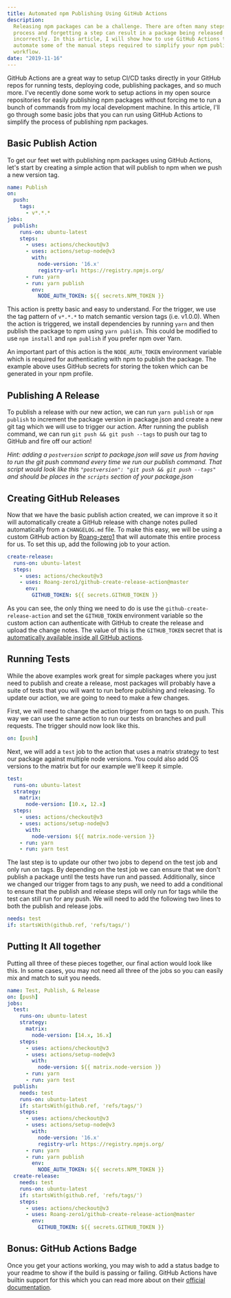 ```yaml
---
title: Automated npm Publishing Using GitHub Actions
description:
  Releasing npm packages can be a challenge. There are often many steps in the
  process and forgetting a step can result in a package being released
  incorrectly. In this article, I will show how to use GitHub Actions to
  automate some of the manual steps required to simplify your npm publishing
  workflow.
date: "2019-11-16"
---
```


GitHub Actions are a great way to setup CI/CD tasks directly in your GitHub
repos for running tests, deploying code, publishing packages, and so much more.
I've recently done some work to setup actions in my open source repositories for
easily publishing npm packages without forcing me to run a bunch of commands
from my local development machine. In this article, I'll go through some basic
jobs that you can run using GitHub Actions to simplify the process of publishing
npm packages.

## Basic Publish Action

To get our feet wet with publishing npm packages using GitHub Actions, let's
start by creating a simple action that will publish to npm when we push a new
version tag.

```yaml:.github/workflows/publish.yml
name: Publish
on:
  push:
    tags:
      - v*.*.*
jobs:
  publish:
    runs-on: ubuntu-latest
    steps:
      - uses: actions/checkout@v3
      - uses: actions/setup-node@v3
        with:
          node-version: '16.x'
          registry-url: https://registry.npmjs.org/
      - run: yarn
      - run: yarn publish
        env:
          NODE_AUTH_TOKEN: ${{ secrets.NPM_TOKEN }}
```

This action is pretty basic and easy to understand. For the trigger, we use the
tag pattern of `v*.*.*` to match semantic version tags (i.e. v1.0.0). When the
action is triggered, we install dependencies by running `yarn` and then publish
the package to npm using `yarn publish`. This could be modified to use
`npm install` and `npm publish` if you prefer npm over Yarn.

An important part of this action is the `NODE_AUTH_TOKEN` environment variable
which is required for authenticating with npm to publish the package. The
example above uses GitHub secrets for storing the token which can be generated
in your npm profile.

## Publishing A Release

To publish a release with our new action, we can run `yarn publish` or
`npm publish` to increment the package version in package.json and create a new
git tag which we will use to trigger our action. After running the publish
command, we can run `git push && git push --tags` to push our tag to GitHub and
fire off our action!

_Hint: adding a `postversion` script to package.json will save us from having to
run the git push command every time we run our publish command. That script
would look like this `"postversion": "git push && git push --tags"` and should
be places in the `scripts` section of your package.json_

## Creating GitHub Releases

Now that we have the basic publish action created, we can improve it so it will
automatically create a GitHub release with change notes pulled automatically
from a `CHANGELOG.md` file. To make this easy, we will be using a custom GitHub
action by [Roang-zero1](https://github.com/Roang-zero1) that will automate this
entire process for us. To set this up, add the following job to your action.

```yaml:.github/workflows/publish.yml
create-release:
  runs-on: ubuntu-latest
  steps:
    - uses: actions/checkout@v3
    - uses: Roang-zero1/github-create-release-action@master
      env:
        GITHUB_TOKEN: ${{ secrets.GITHUB_TOKEN }}
```

As you can see, the only thing we need to do is use the
`github-create-release-action` and set the `GITHUB_TOKEN` environment variable
so the custom action can authenticate with GitHub to create the release and
upload the change notes. The value of this is the `GITHUB_TOKEN` secret that is
[automatically available inside all GitHub actions](https://docs.github.com/en/actions/security-guides/automatic-token-authentication).

## Running Tests

While the above examples work great for simple packages where you just need to
publish and create a release, most packages will probably have a suite of tests
that you will want to run before publishing and releasing. To update our action,
we are going to need to make a few changes.

First, we will need to change the action trigger from on tags to on push. This
way we can use the same action to run our tests on branches and pull requests.
The trigger should now look like this.

```yaml:.github/workflows/publish.yml
on: [push]
```

Next, we will add a `test` job to the action that uses a matrix strategy to test
our package against multiple node versions. You could also add OS versions to
the matrix but for our example we'll keep it simple.

```yaml:.github/workflows/publish.yml
test:
  runs-on: ubuntu-latest
  strategy:
    matrix:
      node-version: [10.x, 12.x]
  steps:
    - uses: actions/checkout@v3
    - uses: actions/setup-node@v3
      with:
        node-version: ${{ matrix.node-version }}
    - run: yarn
    - run: yarn test
```

The last step is to update our other two jobs to depend on the test job and only
run on tags. By depending on the test job we can ensure that we don't publish a
package until the tests have run and passed. Additionally, since we changed our
trigger from tags to any push, we need to add a conditional to ensure that the
publish and release steps will only run for tags while the test can still run
for any push. We will need to add the following two lines to both the publish
and release jobs.

```yaml:.github/workflows/publish.yml
needs: test
if: startsWith(github.ref, 'refs/tags/')
```

## Putting It All together

Putting all three of these pieces together, our final action would look like
this. In some cases, you may not need all three of the jobs so you can easily
mix and match to suit you needs.

```yaml:.github/workflows/publish.yml
name: Test, Publish, & Release
on: [push]
jobs:
  test:
    runs-on: ubuntu-latest
    strategy:
      matrix:
        node-version: [14.x, 16.x]
    steps:
      - uses: actions/checkout@v3
      - uses: actions/setup-node@v3
        with:
          node-version: ${{ matrix.node-version }}
      - run: yarn
      - run: yarn test
  publish:
    needs: test
    runs-on: ubuntu-latest
    if: startsWith(github.ref, 'refs/tags/')
    steps:
      - uses: actions/checkout@v3
      - uses: actions/setup-node@v3
        with:
          node-version: '16.x'
          registry-url: https://registry.npmjs.org/
      - run: yarn
      - run: yarn publish
        env:
          NODE_AUTH_TOKEN: ${{ secrets.NPM_TOKEN }}
  create-release:
    needs: test
    runs-on: ubuntu-latest
    if: startsWith(github.ref, 'refs/tags/')
    steps:
      - uses: actions/checkout@v3
      - uses: Roang-zero1/github-create-release-action@master
        env:
          GITHUB_TOKEN: ${{ secrets.GITHUB_TOKEN }}
```

## Bonus: GitHub Actions Badge

Once you get your actions working, you may wish to add a status badge to your
readme to show if the build is passing or failing. GitHub Actions have builtin
support for this which you can read more about on their
[official documentation](https://docs.github.com/en/actions/learn-github-actions#adding-a-workflow-status-badge-to-your-repository).
